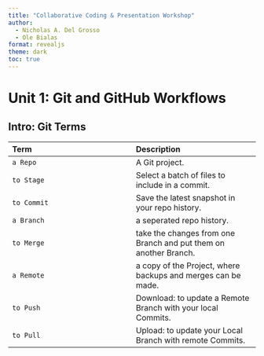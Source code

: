 ```yaml
---
title: "Collaborative Coding & Presentation Workshop"
author: 
  - Nicholas A. Del Grosso
  - Ole Bialas
format: revealjs
theme: dark
toc: true
---
```


# Unit 1: Git and GitHub Workflows 

## Intro: Git Terms

| Term | Description |
| :-- | :-- |
| `a Repo` | A Git project. |
| `to Stage` | Select a batch of files to include in a commit. |
| `to Commit` | Save the latest snapshot in your repo history. |
| `a Branch` | a seperated repo history. |
| `to Merge` | take the changes from one Branch and put them on another Branch. |
| `a Remote` | a copy of the Project, where backups and merges can be made. |
| `to Push` | Download: to update a Remote Branch with your local Commits. |
| `to Pull` | Upload: to update your Local Branch with remote Commits. |
